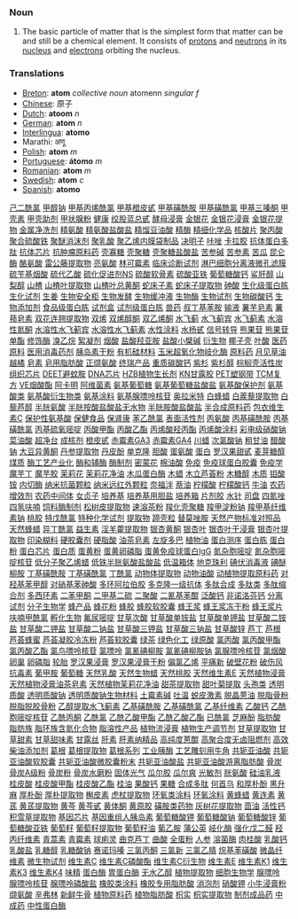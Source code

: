 === Noun ===
#The basic particle of matter that is the simplest form that matter can be and still be a chemical element.  It consists of [[proton]]s and [[neutron]]s in its [[nucleus]] and [[electron]]s orbiting the nucleus.

=== Translations ===
*[[Breton]]: '''atom''' ''collective noun'' atomenn ''singular f''
*[[Chinese]]: 原子
*[[Dutch]]: '''atoom''' ''n''
*[[German]]: '''atom''' ''n''
*[[Interlingua]]: '''atomo'''
*Marathi: अणू
*[[Polish]]: '''atom''' ''m''
*[[Portuguese]]: '''átomo''' ''m''
*[[Romanian]]: '''atom''' ''m''
*[[Swedish]]: '''atom''' ''c''
*[[Spanish]]: '''atomo'''
[http://www.shop263.com/i-43/1.htm 己二酰氯]
[http://www.shop263.com/i-43/2.htm 甲醇钠]
[http://www.shop263.com/i-43/3.htm 甲基丙烯酰氯]
[http://www.shop263.com/i-43/4.htm 甲基橙皮甙]
[http://www.shop263.com/i-43/5.htm 甲基磺酰胺]
[http://www.shop263.com/i-43/6.htm 甲基磺酰氯]
[http://www.shop263.com/i-43/7.htm 甲基三嗪酮]
[http://www.shop263.com/i-43/8.htm 甲壳素]
[http://www.shop263.com/i-43/9.htm 甲壳助剂]
[http://www.shop263.com/i-43/10.htm 甲状腺粉]
[http://www.shop263.com/i-43/11.htm 健康]
[http://www.shop263.com/i-43/12.htm 绞股蓝总甙]
[http://www.shop263.com/i-43/13.htm 酵母浸膏]
[http://www.shop263.com/i-43/14.htm 金银花]
[http://www.shop263.com/i-43/15.htm 金银花浸膏]
[http://www.shop263.com/i-43/16.htm 金银花提物]
[http://www.shop263.com/i-43/17.htm 金属净洗剂]
[http://www.shop263.com/i-43/18.htm 精氨酸]
[http://www.shop263.com/i-43/19.htm 精氨酸盐酸盐]
[http://www.shop263.com/i-43/20.htm 精馏豆油酸]
[http://www.shop263.com/i-43/21.htm 精酶]
[http://www.shop263.com/i-43/22.htm 精细化学品]
[http://www.shop263.com/i-43/23.htm 核酸片]
[http://www.shop263.com/i-43/24.htm 聚丙酸]
[http://www.shop263.com/i-43/25.htm 聚合硫酸铁]
[http://www.shop263.com/i-43/26.htm 聚醚消沫剂]
[http://www.shop263.com/i-43/27.htm 聚乳酸]
[http://www.shop263.com/i-43/28.htm 聚乙烯内膜袋制品]
[http://www.shop263.com/i-43/29.htm 决明子]
[http://www.shop263.com/i-43/30.htm 咔唑]
[http://www.shop263.com/i-43/31.htm 卡拉胶]
[http://www.shop263.com/i-43/32.htm 抗体蛋白多肽]
[http://www.shop263.com/i-43/33.htm 抗体芯片]
[http://www.shop263.com/i-43/34.htm 抗肿瘤原料药]
[http://www.shop263.com/i-43/35.htm 壳寡糖]
[http://www.shop263.com/i-43/36.htm 壳聚糖]
[http://www.shop263.com/i-43/37.htm 壳聚糖盐酸盐]
[http://www.shop263.com/i-43/38.htm 苦参碱]
[http://www.shop263.com/i-43/39.htm 苦参素]
[http://www.shop263.com/i-43/40.htm 苦瓜]
[http://www.shop263.com/i-43/41.htm 昆仑酶]
[http://www.shop263.com/i-43/42.htm 酪氨酸]
[http://www.shop263.com/i-43/43.htm 雷公藤提取物]
[http://www.shop263.com/i-43/44.htm 亮氨酸]
[http://www.shop263.com/i-43/45.htm 林可霉素]
[http://www.shop263.com/i-43/46.htm 临床诊断试剂]
[http://www.shop263.com/i-43/47.htm 淋巴细胞分离液微孔滤膜]
[http://www.shop263.com/i-43/48.htm 硫苄基烟酸]
[http://www.shop263.com/i-43/49.htm 硫代乙酸]
[http://www.shop263.com/i-43/50.htm 硫化促进剂NS]
[http://www.shop263.com/i-43/51.htm 硫酸软骨素]
[http://www.shop263.com/i-43/52.htm 硫酸亚铁]
[http://www.shop263.com/i-43/53.htm 葡萄糖酸钙]
[http://www.shop263.com/i-43/54.htm 鲨肝醇]
[http://www.shop263.com/i-43/55.htm 山梨醇]
[http://www.shop263.com/i-43/56.htm 山楂]
[http://www.shop263.com/i-43/57.htm 山楂叶提取物]
[http://www.shop263.com/i-43/58.htm 山楂叶总黄酮]
[http://www.shop263.com/i-43/59.htm 蛇床子素]
[http://www.shop263.com/i-43/60.htm 蛇床子提取物]
[http://www.shop263.com/i-43/61.htm 砷酸]
[http://www.shop263.com/i-43/62.htm 生化级蛋白胨]
[http://www.shop263.com/i-43/63.htm 生化试剂]
[http://www.shop263.com/i-43/64.htm 生姜]
[http://www.shop263.com/i-43/65.htm 生物安全柜]
[http://www.shop263.com/i-43/66.htm 生物发酵]
[http://www.shop263.com/i-43/67.htm 生物缓冲液]
[http://www.shop263.com/i-43/68.htm 生物酶]
[http://www.shop263.com/i-43/69.htm 生物试剂]
[http://www.shop263.com/i-43/70.htm 生物碳酸钙]
[http://www.shop263.com/i-43/71.htm 生物添加剂]
[http://www.shop263.com/i-43/72.htm 食品级蛋白胨]
[http://www.shop263.com/i-43/73.htm 试剂盒]
[http://www.shop263.com/i-43/74.htm 试剂级蛋白胨]
[http://www.shop263.com/i-43/75.htm 兽药]
[http://www.shop263.com/i-43/76.htm 叔丁基苯胺]
[http://www.shop263.com/i-43/77.htm 输液]
[http://www.shop263.com/i-43/78.htm 薯芋皂素]
[http://www.shop263.com/i-43/79.htm 薯蓣皂素]
[http://www.shop263.com/i-43/80.htm 双花连翘提取物]
[http://www.shop263.com/i-43/81.htm 双烯]
[http://www.shop263.com/i-43/82.htm 双烯醇酮]
[http://www.shop263.com/i-43/83.htm 双乙烯酮]
[http://www.shop263.com/i-43/84.htm 水飞蓟]
[http://www.shop263.com/i-43/85.htm 水飞蓟宾]
[http://www.shop263.com/i-43/86.htm 水飞蓟素]
[http://www.shop263.com/i-43/87.htm 水溶性氮酮]
[http://www.shop263.com/i-43/88.htm 水溶性水飞蓟宾]
[http://www.shop263.com/i-43/89.htm 水溶性水飞蓟素]
[http://www.shop263.com/i-43/90.htm 水性涂料]
[http://www.shop263.com/i-43/91.htm 水杨甙]
[http://www.shop263.com/i-43/92.htm 信号转导]
[http://www.shop263.com/i-43/93.htm 熊果苷]
[http://www.shop263.com/i-43/94.htm 熊果苷单酯]
[http://www.shop263.com/i-43/95.htm 修饰酶]
[http://www.shop263.com/i-43/96.htm 溴乙烷]
[http://www.shop263.com/i-43/97.htm 絮凝剂]
[http://www.shop263.com/i-43/98.htm 烟酸]
[http://www.shop263.com/i-43/99.htm 盐酸羟亚胺]
[http://www.shop263.com/i-43/100.htm 盐酸小檗碱]
[http://www.shop263.com/i-43/101.htm 衍生物]
[http://www.shop263.com/i-43/102.htm 椰子壳]
[http://www.shop263.com/i-43/103.htm 叶酸]
[http://www.shop263.com/i-43/104.htm 医药原料]
[http://www.shop263.com/i-43/105.htm 医用消毒药剂]
[http://www.shop263.com/i-43/106.htm 胰岛素干粉]
[http://www.shop263.com/i-43/107.htm 有机硅材料]
[http://www.shop263.com/i-43/108.htm 玉米超氧化物岐化酶]
[http://www.shop263.com/i-43/109.htm 原料药]
[http://www.shop263.com/i-43/110.htm 月见草油]
[http://www.shop263.com/i-43/111.htm 越橘]
[http://www.shop263.com/i-43/112.htm 皂素]
[http://www.shop263.com/i-43/113.htm 皂用脂肪酸]
[http://www.shop263.com/i-43/114.htm 正缬氨酸]
[http://www.shop263.com/i-43/115.htm 终瑞产品]
[http://www.shop263.com/i-43/116.htm 重质碳酸钙]
[http://www.shop263.com/i-43/117.htm 紫杉]
[http://www.shop263.com/i-43/118.htm 紫杉醇]
[http://www.shop263.com/i-43/119.htm 棕榈壳活性炭]
[http://www.shop263.com/i-43/120.htm 组织芯片]
[http://www.shop263.com/i-43/121.htm DEET避蚊胺]
[http://www.shop263.com/i-43/122.htm DNA芯片]
[http://www.shop263.com/i-43/123.htm HZB植物生长剂]
[http://www.shop263.com/i-43/124.htm KN甘露胶]
[http://www.shop263.com/i-43/125.htm PET塑钢带]
[http://www.shop263.com/i-43/126.htm TCM复方]
[http://www.shop263.com/i-43/127.htm VE烟酸酯]
[http://www.shop263.com/i-43/128.htm 阿卡明]
[http://www.shop263.com/i-43/129.htm 阿维菌素]
[http://www.shop263.com/i-43/130.htm 氨基葡萄糖]
[http://www.shop263.com/i-43/131.htm 氨基葡萄糖盐酸盐]
[http://www.shop263.com/i-43/132.htm 氨基酸保护剂]
[http://www.shop263.com/i-43/133.htm 氨基酸类]
[http://www.shop263.com/i-43/134.htm 氨基酸衍生物类]
[http://www.shop263.com/i-43/135.htm 氨基涂料]
[http://www.shop263.com/i-43/136.htm 氨基腺嘌呤核苷]
[http://www.shop263.com/i-43/137.htm 奥拉米特]
[http://www.shop263.com/i-43/138.htm 白蜂蜡]
[http://www.shop263.com/i-43/139.htm 白蒺藜提取物]
[http://www.shop263.com/i-43/140.htm 白藜芦醇]
[http://www.shop263.com/i-43/141.htm 半胱氨酸]
[http://www.shop263.com/i-43/142.htm 半胱按酸盐酸盐无水物]
[http://www.shop263.com/i-43/143.htm 半胱胺酸盐酸盐]
[http://www.shop263.com/i-43/144.htm 半合成原料药]
[http://www.shop263.com/i-43/145.htm 包衣维生素C]
[http://www.shop263.com/i-43/146.htm 保护性氨基酸]
[http://www.shop263.com/i-43/147.htm 保健食品]
[http://www.shop263.com/i-43/148.htm 保肾康]
[http://www.shop263.com/i-43/149.htm 苯乙酰氯]
[http://www.shop263.com/i-43/150.htm 表面活性剂]
[http://www.shop263.com/i-43/151.htm 丙氨酸]
[http://www.shop263.com/i-43/152.htm 丙基磺酰胺]
[http://www.shop263.com/i-43/153.htm 丙基磺酰氯]
[http://www.shop263.com/i-43/154.htm 丙基硫氧嘧啶]
[http://www.shop263.com/i-43/155.htm 丙酸甲酯]
[http://www.shop263.com/i-43/156.htm 丙酸乙酯]
[http://www.shop263.com/i-43/157.htm 丙烯酸羟丙酯]
[http://www.shop263.com/i-43/158.htm 丙烯酸涂料]
[http://www.shop263.com/i-43/159.htm 彩电级硝酸钠]
[http://www.shop263.com/i-43/160.htm 菜油酸]
[http://www.shop263.com/i-43/161.htm 超净台]
[http://www.shop263.com/i-43/162.htm 成核剂]
[http://www.shop263.com/i-43/163.htm 橙皮甙]
[http://www.shop263.com/i-43/164.htm 赤霉素GA3]
[http://www.shop263.com/i-43/165.htm 赤霉素GA4]
[http://www.shop263.com/i-43/166.htm 川蜡]
[http://www.shop263.com/i-43/167.htm 次氯酸钠]
[http://www.shop263.com/i-43/168.htm 粗甘油]
[http://www.shop263.com/i-43/169.htm 醋酸钠]
[http://www.shop263.com/i-43/170.htm 大豆异黄酮]
[http://www.shop263.com/i-43/171.htm 丹参提取物]
[http://www.shop263.com/i-43/172.htm 丹皮酚]
[http://www.shop263.com/i-43/173.htm 单克隆]
[http://www.shop263.com/i-43/174.htm 胆酸]
[http://www.shop263.com/i-43/175.htm 蛋氨酸]
[http://www.shop263.com/i-43/176.htm 蛋白]
[http://www.shop263.com/i-43/177.htm 罗汉果甜甙]
[http://www.shop263.com/i-43/178.htm 麦芽糖醇]
[http://www.shop263.com/i-43/179.htm 煤质]
[http://www.shop263.com/i-43/180.htm 酶工艺产业化]
[http://www.shop263.com/i-43/181.htm 酶和辅酶]
[http://www.shop263.com/i-43/182.htm 酶制剂]
[http://www.shop263.com/i-43/183.htm 密蒙花]
[http://www.shop263.com/i-43/184.htm 棉油酸]
[http://www.shop263.com/i-43/185.htm 免疫]
[http://www.shop263.com/i-43/186.htm 免疫球蛋白胶囊]
[http://www.shop263.com/i-43/187.htm 免疫学]
[http://www.shop263.com/i-43/188.htm 魔芋丁]
[http://www.shop263.com/i-43/189.htm 魔芋胶]
[http://www.shop263.com/i-43/190.htm 茉莉花]
[http://www.shop263.com/i-43/191.htm 茉莉花净油]
[http://www.shop263.com/i-43/192.htm 木瓜蛋白酶]
[http://www.shop263.com/i-43/193.htm 木蜡]
[http://www.shop263.com/i-43/194.htm 木立芦荟粉]
[http://www.shop263.com/i-43/195.htm 木糖醇]
[http://www.shop263.com/i-43/196.htm 木质]
[http://www.shop263.com/i-43/197.htm 钼酸铵]
[http://www.shop263.com/i-43/198.htm 内切酶]
[http://www.shop263.com/i-43/199.htm 纳米抗菌颗粒]
[http://www.shop263.com/i-43/200.htm 纳米远红外颗粒]
[http://www.shop263.com/i-43/201.htm 奈福泮]
[http://www.shop263.com/i-43/202.htm 萘油]
[http://www.shop263.com/i-43/203.htm 柠檬酸]
[http://www.shop263.com/i-43/204.htm 柠檬酸钙]
[http://www.shop263.com/i-43/205.htm 牛油]
[http://www.shop263.com/i-43/206.htm 农药增效剂]
[http://www.shop263.com/i-43/207.htm 农药中间体]
[http://www.shop263.com/i-43/208.htm 女贞子]
[http://www.shop263.com/i-43/209.htm 培养基]
[http://www.shop263.com/i-43/210.htm 培养基用胆盐]
[http://www.shop263.com/i-43/211.htm 培养箱]
[http://www.shop263.com/i-43/212.htm 片剂胶]
[http://www.shop263.com/i-43/213.htm 水针]
[http://www.shop263.com/i-43/214.htm 司盘]
[http://www.shop263.com/i-43/215.htm 四氮唑]
[http://www.shop263.com/i-43/216.htm 四氢呋喃]
[http://www.shop263.com/i-43/217.htm 饲料酶制剂]
[http://www.shop263.com/i-43/218.htm 松树皮提取物]
[http://www.shop263.com/i-43/219.htm 速溶茶粉]
[http://www.shop263.com/i-43/220.htm 羧化壳聚糖]
[http://www.shop263.com/i-43/221.htm 羧甲淀粉钠]
[http://www.shop263.com/i-43/222.htm 羧甲基纤维素钠]
[http://www.shop263.com/i-43/223.htm 桃胶]
[http://www.shop263.com/i-43/224.htm 特戊酰氯]
[http://www.shop263.com/i-43/225.htm 特种化学试剂]
[http://www.shop263.com/i-43/226.htm 提取物]
[http://www.shop263.com/i-43/227.htm 蹄壳粒]
[http://www.shop263.com/i-43/228.htm 替莫唑胺]
[http://www.shop263.com/i-43/229.htm 天然产物标准对照品]
[http://www.shop263.com/i-43/230.htm 天然蜂蜡]
[http://www.shop263.com/i-43/231.htm 异丁酰氯]
[http://www.shop263.com/i-43/232.htm 益生素]
[http://www.shop263.com/i-43/233.htm 淫羊藿提取物]
[http://www.shop263.com/i-43/234.htm 银杏黄酮]
[http://www.shop263.com/i-43/235.htm 银杏叶]
[http://www.shop263.com/i-43/236.htm 银杏叶干浸膏]
[http://www.shop263.com/i-43/237.htm 银杏叶提取物]
[http://www.shop263.com/i-43/238.htm 印染糊料]
[http://www.shop263.com/i-43/239.htm 硬胶囊剂]
[http://www.shop263.com/i-43/240.htm 硬脂酸]
[http://www.shop263.com/i-43/241.htm 油茶皂素]
[http://www.shop263.com/i-43/242.htm 左旋多巴]
[http://www.shop263.com/i-43/243.htm 植物油]
[http://www.shop263.com/i-43/244.htm 蛋白测序]
[http://www.shop263.com/i-43/245.htm 蛋白胨]
[http://www.shop263.com/i-43/246.htm 蛋白粉]
[http://www.shop263.com/i-43/247.htm 蛋白芯片]
[http://www.shop263.com/i-43/248.htm 蛋白质]
[http://www.shop263.com/i-43/249.htm 蛋黄粉]
[http://www.shop263.com/i-43/250.htm 蛋黄卵磷脂]
[http://www.shop263.com/i-43/251.htm 蛋黄免疫球蛋白IgG]
[http://www.shop263.com/i-43/252.htm 氮杂胞嘧啶]
[http://www.shop263.com/i-43/253.htm 氮杂胞嘧啶核苷]
[http://www.shop263.com/i-43/254.htm 低分子聚乙烯蜡]
[http://www.shop263.com/i-43/255.htm 低铁半胱氨酸盐酸盐]
[http://www.shop263.com/i-43/256.htm 低温箱体]
[http://www.shop263.com/i-43/257.htm 地克珠利]
[http://www.shop263.com/i-43/258.htm 碘伏消毒液]
[http://www.shop263.com/i-43/259.htm 碘醚柳胺]
[http://www.shop263.com/i-43/260.htm 丁基磺酰胺]
[http://www.shop263.com/i-43/261.htm 丁基磺酰氯]
[http://www.shop263.com/i-43/262.htm 丁酰氯]
[http://www.shop263.com/i-43/263.htm 动物体提取物]
[http://www.shop263.com/i-43/264.htm 动物油酸]
[http://www.shop263.com/i-43/265.htm 动植物提取原料药]
[http://www.shop263.com/i-43/266.htm 对羟基苯甲醇]
[http://www.shop263.com/i-43/267.htm 对硝基苯砷酸]
[http://www.shop263.com/i-43/268.htm 多环阿拉伯胶]
[http://www.shop263.com/i-43/269.htm 多克隆一级抗体]
[http://www.shop263.com/i-43/270.htm 多肽合成]
[http://www.shop263.com/i-43/271.htm 多肽类]
[http://www.shop263.com/i-43/272.htm 多肽缩合剂]
[http://www.shop263.com/i-43/273.htm 多西环素]
[http://www.shop263.com/i-43/274.htm 二苯甲酮]
[http://www.shop263.com/i-43/275.htm 二甲基二硫]
[http://www.shop263.com/i-43/276.htm 二聚酸]
[http://www.shop263.com/i-43/277.htm 二氰基苯醌]
[http://www.shop263.com/i-43/278.htm 泛酸钙]
[http://www.shop263.com/i-43/279.htm 非诺洛芬钙]
[http://www.shop263.com/i-43/280.htm 分离试剂]
[http://www.shop263.com/i-43/281.htm 分子生物学]
[http://www.shop263.com/i-43/282.htm 蜂产品]
[http://www.shop263.com/i-43/283.htm 蜂花粉]
[http://www.shop263.com/i-43/284.htm 蜂胶]
[http://www.shop263.com/i-43/285.htm 蜂胶软胶囊]
[http://www.shop263.com/i-43/286.htm 蜂王浆]
[http://www.shop263.com/i-43/287.htm 蜂王浆冻干粉]
[http://www.shop263.com/i-43/288.htm 蜂王浆片]
[http://www.shop263.com/i-43/289.htm 呋喃甲酰氯]
[http://www.shop263.com/i-43/290.htm 孵化生物]
[http://www.shop263.com/i-43/291.htm 氟尿嘧啶]
[http://www.shop263.com/i-43/292.htm 甘草次酸]
[http://www.shop263.com/i-43/293.htm 甘草酸单铵盐]
[http://www.shop263.com/i-43/294.htm 甘草酸单钾盐]
[http://www.shop263.com/i-43/295.htm 甘草酸二铵盐]
[http://www.shop263.com/i-43/296.htm 甘草酸二钾盐]
[http://www.shop263.com/i-43/297.htm 甘草酸二钠盐]
[http://www.shop263.com/i-43/298.htm 甘草酸三钾盐]
[http://www.shop263.com/i-43/299.htm 甘草酸三钠盐]
[http://www.shop263.com/i-43/300.htm 甘草酸锌]
[http://www.shop263.com/i-43/301.htm 芦丁]
[http://www.shop263.com/i-43/302.htm 芦根]
[http://www.shop263.com/i-43/303.htm 芦荟蜂蜜]
[http://www.shop263.com/i-43/304.htm 芦荟凝胶冷冻粉]
[http://www.shop263.com/i-43/305.htm 芦荟软胶囊]
[http://www.shop263.com/i-43/306.htm 绿茶]
[http://www.shop263.com/i-43/307.htm 绿色化工]
[http://www.shop263.com/i-43/308.htm 绿原酸]
[http://www.shop263.com/i-43/309.htm 氯丙酸]
[http://www.shop263.com/i-43/310.htm 氯丙酸甲酯]
[http://www.shop263.com/i-43/311.htm 氯丙酸乙酯]
[http://www.shop263.com/i-43/312.htm 氯鸟嘌呤核苷]
[http://www.shop263.com/i-43/313.htm 氯嘌呤]
[http://www.shop263.com/i-43/314.htm 氯氰碘柳胺]
[http://www.shop263.com/i-43/315.htm 氯氰碘柳胺钠]
[http://www.shop263.com/i-43/316.htm 氯腺嘌呤核苷]
[http://www.shop263.com/i-43/317.htm 氯烟酸]
[http://www.shop263.com/i-43/318.htm 卵巢]
[http://www.shop263.com/i-43/319.htm 卵磷脂]
[http://www.shop263.com/i-43/320.htm 轮胎]
[http://www.shop263.com/i-43/321.htm 罗汉果浸膏]
[http://www.shop263.com/i-43/322.htm 罗汉果浸膏干粉]
[http://www.shop263.com/i-43/323.htm 偏氯乙烯]
[http://www.shop263.com/i-43/324.htm 平痛新]
[http://www.shop263.com/i-43/325.htm 破壁花粉]
[http://www.shop263.com/i-43/326.htm 破伤风抗毒素]
[http://www.shop263.com/i-43/327.htm 葡甲胺]
[http://www.shop263.com/i-43/328.htm 葡萄糖 ]
[http://www.shop263.com/i-43/329.htm 天然乳酸]
[http://www.shop263.com/i-43/330.htm 天然生物蜡]
[http://www.shop263.com/i-43/331.htm 天然桃胶]
[http://www.shop263.com/i-43/332.htm 天然维生素E]
[http://www.shop263.com/i-43/333.htm 天然植物浸膏]
[http://www.shop263.com/i-43/334.htm 天然植物浸膏油茶皂素]
[http://www.shop263.com/i-43/335.htm 天然植物茉莉花净油]
[http://www.shop263.com/i-43/336.htm 甜茶提取物]
[http://www.shop263.com/i-43/337.htm 甜叶菊提取]
[http://www.shop263.com/i-43/338.htm 头孢类]
[http://www.shop263.com/i-43/339.htm 透明质酸]
[http://www.shop263.com/i-43/340.htm 透明质酸钠]
[http://www.shop263.com/i-43/341.htm 透明质酸钠生物材料]
[http://www.shop263.com/i-43/342.htm 土霉素碱]
[http://www.shop263.com/i-43/343.htm 吐温]
[http://www.shop263.com/i-43/344.htm 蜕皮激素]
[http://www.shop263.com/i-43/345.htm 脱晶蒽油]
[http://www.shop263.com/i-43/346.htm 脱脂骨粉]
[http://www.shop263.com/i-43/347.htm 脱脂脱胶骨粉]
[http://www.shop263.com/i-43/348.htm 乙醇提取水飞蓟素]
[http://www.shop263.com/i-43/349.htm 乙基磺酰胺]
[http://www.shop263.com/i-43/350.htm 乙基磺酰氯]
[http://www.shop263.com/i-43/351.htm 乙基纤维素]
[http://www.shop263.com/i-43/352.htm 乙酸钙]
[http://www.shop263.com/i-43/353.htm 乙酰胞嘧啶核苷]
[http://www.shop263.com/i-43/354.htm 乙酰丙酮]
[http://www.shop263.com/i-43/355.htm 乙酰氯]
[http://www.shop263.com/i-43/356.htm 乙酰乙酸甲酯]
[http://www.shop263.com/i-43/357.htm 乙酰乙酸乙酯]
[http://www.shop263.com/i-43/358.htm 已酰氯]
[http://www.shop263.com/i-43/359.htm 芝麻酚]
[http://www.shop263.com/i-43/360.htm 脂肪酸]
[http://www.shop263.com/i-43/361.htm 脂肪族]
[http://www.shop263.com/i-43/362.htm 脂环族含氮化合物]
[http://www.shop263.com/i-43/363.htm 脂溶性产品]
[http://www.shop263.com/i-43/364.htm 植物流浸膏]
[http://www.shop263.com/i-43/365.htm 植物生产调节剂]
[http://www.shop263.com/i-43/366.htm 甘草提取物]
[http://www.shop263.com/i-43/367.htm 甘草甜素]
[http://www.shop263.com/i-43/368.htm 甘草甜味素]
[http://www.shop263.com/i-43/369.htm 甘露丝]
[http://www.shop263.com/i-43/370.htm 肝素]
[http://www.shop263.com/i-43/371.htm 肝素纳精品]
[http://www.shop263.com/i-43/372.htm 高纯度蒽醌]
[http://www.shop263.com/i-43/373.htm 高聚合度无卤阻燃剂]
[http://www.shop263.com/i-43/374.htm 高效柴油添加剂]
[http://www.shop263.com/i-43/375.htm 葛根]
[http://www.shop263.com/i-43/376.htm 葛根提取物]
[http://www.shop263.com/i-43/377.htm 葛根系列]
[http://www.shop263.com/i-43/378.htm 工业胰酶]
[http://www.shop263.com/i-43/379.htm 工艺雕刻用牛角]
[http://www.shop263.com/i-43/380.htm 共轭亚油酸]
[http://www.shop263.com/i-43/381.htm 共轭亚油酸软胶囊]
[http://www.shop263.com/i-43/382.htm 共轭亚油酸微胶囊粉末]
[http://www.shop263.com/i-43/383.htm 共轭亚油酸盐]
[http://www.shop263.com/i-43/384.htm 共轭亚油酸游离脂肪酸]
[http://www.shop263.com/i-43/385.htm 骨炭]
[http://www.shop263.com/i-43/386.htm 骨炭A级粉]
[http://www.shop263.com/i-43/387.htm 骨炭粉]
[http://www.shop263.com/i-43/388.htm 骨炭水磨粉]
[http://www.shop263.com/i-43/389.htm 固体光气]
[http://www.shop263.com/i-43/390.htm 瓜尔胶]
[http://www.shop263.com/i-43/391.htm 瓜尔爽]
[http://www.shop263.com/i-43/392.htm 光敏剂]
[http://www.shop263.com/i-43/393.htm 胱氨酸]
[http://www.shop263.com/i-43/394.htm 硅油乳液]
[http://www.shop263.com/i-43/395.htm 桂皮酸]
[http://www.shop263.com/i-43/396.htm 桂皮酸甲酯]
[http://www.shop263.com/i-43/397.htm 桂皮酸乙酯]
[http://www.shop263.com/i-43/398.htm 桂油]
[http://www.shop263.com/i-43/399.htm 果酸钙]
[http://www.shop263.com/i-43/400.htm 果糖]
[http://www.shop263.com/i-43/401.htm 合成多肽]
[http://www.shop263.com/i-43/402.htm 何首乌]
[http://www.shop263.com/i-43/403.htm 和厚朴酚]
[http://www.shop263.com/i-43/404.htm 黑升麻]
[http://www.shop263.com/i-43/405.htm 厚朴酚]
[http://www.shop263.com/i-43/406.htm 厚朴提取物]
[http://www.shop263.com/i-43/407.htm 槲皮素]
[http://www.shop263.com/i-43/408.htm 虎杖提取物]
[http://www.shop263.com/i-43/409.htm 环氧类涂料]
[http://www.shop263.com/i-43/410.htm 环氧涂料]
[http://www.shop263.com/i-43/411.htm 黄蜂蜡]
[http://www.shop263.com/i-43/412.htm 黄连素]
[http://www.shop263.com/i-43/413.htm 黄芪]
[http://www.shop263.com/i-43/414.htm 黄芪提取物]
[http://www.shop263.com/i-43/415.htm 黄芩]
[http://www.shop263.com/i-43/416.htm 黄芩甙]
[http://www.shop263.com/i-43/417.htm 黄体酮]
[http://www.shop263.com/i-43/418.htm 黄原胶]
[http://www.shop263.com/i-43/419.htm 磺胺类药物]
[http://www.shop263.com/i-43/420.htm 灰树花提取物]
[http://www.shop263.com/i-43/421.htm 茴油]
[http://www.shop263.com/i-43/422.htm 活性钙]
[http://www.shop263.com/i-43/423.htm 积雪草提取物]
[http://www.shop263.com/i-43/424.htm 基因芯片]
[http://www.shop263.com/i-43/425.htm 基因重组人胰岛素]
[http://www.shop263.com/i-43/426.htm 葡萄糖酸钾]
[http://www.shop263.com/i-43/427.htm 葡萄糖酸钠]
[http://www.shop263.com/i-43/428.htm 葡萄糖酸锌]
[http://www.shop263.com/i-43/429.htm 葡萄糖酸亚铁]
[http://www.shop263.com/i-43/430.htm 葡萄籽]
[http://www.shop263.com/i-43/431.htm 葡萄籽提取物]
[http://www.shop263.com/i-43/432.htm 葡萄籽油]
[http://www.shop263.com/i-43/433.htm 葡乙胺]
[http://www.shop263.com/i-43/434.htm 蒲公英]
[http://www.shop263.com/i-43/435.htm 岐化酶]
[http://www.shop263.com/i-43/436.htm 强化戊二醛]
[http://www.shop263.com/i-43/437.htm 羟丙纤维素]
[http://www.shop263.com/i-43/438.htm 青蒿素]
[http://www.shop263.com/i-43/439.htm 青霉素]
[http://www.shop263.com/i-43/440.htm 球痢灵]
[http://www.shop263.com/i-43/441.htm 曲克芦丁]
[http://www.shop263.com/i-43/442.htm 曲酸]
[http://www.shop263.com/i-43/443.htm 全蛋粉]
[http://www.shop263.com/i-43/444.htm 人参]
[http://www.shop263.com/i-43/445.htm 溶菌酶]
[http://www.shop263.com/i-43/446.htm 肉桂酸]
[http://www.shop263.com/i-43/447.htm 乳酸钙]
[http://www.shop263.com/i-43/448.htm 乳酸盐]
[http://www.shop263.com/i-43/449.htm 乳糖醇]
[http://www.shop263.com/i-43/450.htm 乳糖酸钠]
[http://www.shop263.com/i-43/451.htm 赛诺玛嗪]
[http://www.shop263.com/i-43/452.htm 三氯丙酮]
[http://www.shop263.com/i-43/453.htm 三氯新]
[http://www.shop263.com/i-43/454.htm 三氯乙腈]
[http://www.shop263.com/i-43/455.htm 烷基苯磺酸]
[http://www.shop263.com/i-43/456.htm 微晶纤维素]
[http://www.shop263.com/i-43/457.htm 微生物试剂]
[http://www.shop263.com/i-43/458.htm 维生素C]
[http://www.shop263.com/i-43/459.htm 维生素C磷酸酯]
[http://www.shop263.com/i-43/460.htm 维生素C衍生物]
[http://www.shop263.com/i-43/461.htm 维生素E]
[http://www.shop263.com/i-43/462.htm 维生素K1]
[http://www.shop263.com/i-43/463.htm 维生素K3]
[http://www.shop263.com/i-43/464.htm 维生素K4]
[http://www.shop263.com/i-43/465.htm 味精]
[http://www.shop263.com/i-43/466.htm 蛋白酶]
[http://www.shop263.com/i-43/467.htm 胃蛋白酶]
[http://www.shop263.com/i-43/468.htm 无水乙醇]
[http://www.shop263.com/i-43/469.htm 植物提取物]
[http://www.shop263.com/i-43/470.htm 细胞生物学]
[http://www.shop263.com/i-43/471.htm 腺嘌呤]
[http://www.shop263.com/i-43/472.htm 腺嘌呤核苷]
[http://www.shop263.com/i-43/473.htm 腺嘌呤磷酸盐]
[http://www.shop263.com/i-43/474.htm 橡胶类涂料]
[http://www.shop263.com/i-43/475.htm 橡胶专用脂肪酸]
[http://www.shop263.com/i-43/476.htm 消泡剂]
[http://www.shop263.com/i-43/477.htm 硝酸钾]
[http://www.shop263.com/i-43/478.htm 小牛浸膏粉]
[http://www.shop263.com/i-43/479.htm 缬氨酸]
[http://www.shop263.com/i-43/480.htm 辛弗林]
[http://www.shop263.com/i-43/481.htm 新鲜牛骨]
[http://www.shop263.com/i-43/482.htm 植物原料药]
[http://www.shop263.com/i-43/483.htm 植物脂肪酸]
[http://www.shop263.com/i-43/484.htm 枳实]
[http://www.shop263.com/i-43/485.htm 枳实提取物]
[http://www.shop263.com/i-43/486.htm 制剂成品药]
[http://www.shop263.com/i-43/487.htm 中成药]
[http://www.shop263.com/i-43/488.htm 中性蛋白酶]